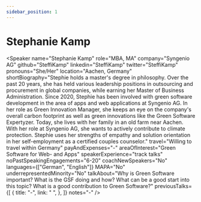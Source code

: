 ```yaml
---
sidebar_position: 1
---
```



# Stephanie Kamp

<Speaker
  name="Stephanie Kamp"
  role="MBA, MA"
  company="Syngenio AG"
  github="SteffiKamp"
  linkedin="SteffiKamp"
  twitter="SteffiKamp"
  pronouns="She/Her"
  location="Aachen, Germany"
  shortBiography="Stephie holds a master's degree in philosophy. Over the past 20 years, she has held various leadership positions in outsourcing and procurement in global companies, while earning her Master of Business Administration. Since 2020, Stephie has been involved with green software development in the area of apps and web applications at Syngenio AG. In her role as Green Innovation Manager, she keeps an eye on the company's overall carbon footprint as well as green innovations like the Green Software Expertyzer. Today, she lives with her family in an old farm near Aachen. With her role at Syngenio AG, she wants to actively contribute to climate protection. Stephie uses her strengths of empathy and solution orientation in her self-employment as a certified couples counselor."
  travel="Willing to travel within Germany"
  payAndExpenses="-"
  areaOfInterest="Green Software for Web- and Apps"
  speakerExperience="track talks"
  noPastSpeakingEngagements="6-20"
  coachNewSpeakers="No"
  languages={["German", "English"]}
  MAPA="No"
  underrepresentedMinority="No"
  talkAbout="Why is Green Software important? What is the GSF doing and how? What can be a good start into this topic? What is a good contribution to Green Software?"
  previousTalks={[
    {
      title: "-",
      link: " ",
    },
  ]}
  notes="-"
/>
